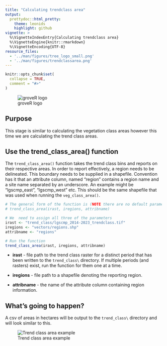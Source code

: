 ```yaml
---
title: "Calculating trendclass area"
output: 
  prettydoc::html_pretty:
    theme: leonids
    highlight: github
vignette: >
  %\VignetteIndexEntry{Calculating trendclass area}
  %\VignetteEngine{knitr::rmarkdown}
  %\VignetteEncoding{UTF-8}
resource_files:
  - '../man/figures/tree_logo_small.png'
  - '../man/figures/trendclassarea.png'
---
```


```r
knitr::opts_chunk$set(
  collapse = TRUE,
  comment = "#>"
)
```

![groveR logo](../man/figures/tree_logo_small.png)


## Purpose
This stage is similar to calculating the vegetation class areas however this time we 
are calculating the trend class areas.

## Use the trend_class_area() function
The `trend_class_area()` function takes the trend class bins and reports on their 
respective areas. In order to report effectively, a region needs to be delineated. 
This boundary needs to be supplied in a shapefile. Convention has it that an attribute column, 
named "region" contains a region name and a site name separated by an underscore. 
An example might be "lgscmp_east", "lgscmp_west" etc. This should be the same shapefile that was 
used when running the `veg_class_area()`.

```r
# The general form of the function is (NOTE there are no default parameters)
# trend_class_area(irast, iregions, attribname)

# We  need to assign all three of the parameters
irast <- "trend_class/lgscmp_2014-2023_trendclass.tif"
iregions <- "vectors/regions.shp"
attribname <- "regions"

# Run the function
trend_class_area(irast, iregions, attribname)

```

* **irast** - file path to the trend class raster for a distinct period that has 
been written to the `trend_class\` directory. If multiple periods (and rasters) 
exist, run the function for them one at a time.

* **iregions** - file path to a shapefile denoting the reporting region.

* **attribname** - the name of the attribute column containing region information.

## What's going to happen?
A csv of areas in hectares will be output to the `trend_class\` directory and will look 
similar to this.

![Trend class area example](../man/figures/trendclassarea.png)
